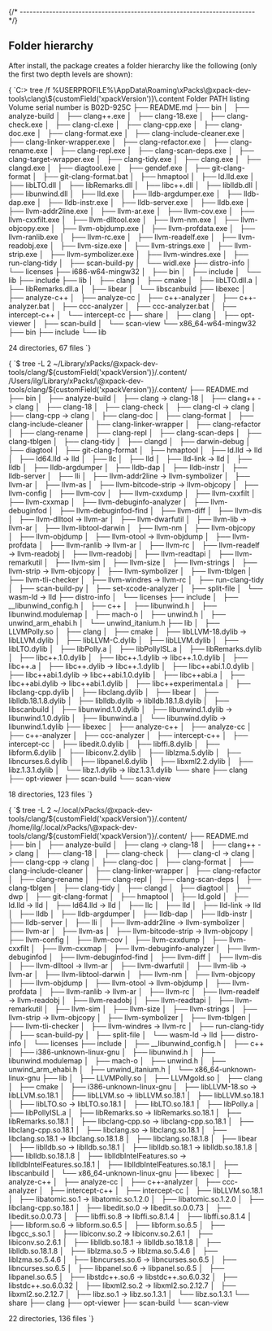 


{/* ------------------------------------------------------------------------ */}

## Folder hierarchy

After install, the package creates a folder hierarchy like the following
(only the first two depth levels are shown):

<Tabs groupId="operating-systems">

<TabItem value="windows" label="Windows" default>

<CodeBlock language="console"> {
`C:\> tree /f %USERPROFILE%\\AppData\\Roaming\\xPacks\\@xpack-dev-tools\\clang\\${customField('xpackVersion')}\\.content
Folder PATH listing
Volume serial number is B02D-925C
├── README.md
├── bin
│   ├── analyze-build
│   ├── clang++.exe
│   ├── clang-18.exe
│   ├── clang-check.exe
│   ├── clang-cl.exe
│   ├── clang-cpp.exe
│   ├── clang-doc.exe
│   ├── clang-format.exe
│   ├── clang-include-cleaner.exe
│   ├── clang-linker-wrapper.exe
│   ├── clang-refactor.exe
│   ├── clang-rename.exe
│   ├── clang-repl.exe
│   ├── clang-scan-deps.exe
│   ├── clang-target-wrapper.exe
│   ├── clang-tidy.exe
│   ├── clang.exe
│   ├── clangd.exe
│   ├── diagtool.exe
│   ├── gendef.exe
│   ├── git-clang-format
│   ├── git-clang-format.bat
│   ├── hmaptool
│   ├── ld.lld.exe
│   ├── libLTO.dll
│   ├── libRemarks.dll
│   ├── libc++.dll
│   ├── liblldb.dll
│   ├── libunwind.dll
│   ├── lld.exe
│   ├── lldb-argdumper.exe
│   ├── lldb-dap.exe
│   ├── lldb-instr.exe
│   ├── lldb-server.exe
│   ├── lldb.exe
│   ├── llvm-addr2line.exe
│   ├── llvm-ar.exe
│   ├── llvm-cov.exe
│   ├── llvm-cxxfilt.exe
│   ├── llvm-dlltool.exe
│   ├── llvm-nm.exe
│   ├── llvm-objcopy.exe
│   ├── llvm-objdump.exe
│   ├── llvm-profdata.exe
│   ├── llvm-ranlib.exe
│   ├── llvm-rc.exe
│   ├── llvm-readelf.exe
│   ├── llvm-readobj.exe
│   ├── llvm-size.exe
│   ├── llvm-strings.exe
│   ├── llvm-strip.exe
│   ├── llvm-symbolizer.exe
│   ├── llvm-windres.exe
│   ├── run-clang-tidy
│   ├── scan-build-py
│   └── widl.exe
├── distro-info
│   └── licenses
├── i686-w64-mingw32
│   ├── bin
│   ├── include
│   └── lib
├── include
├── lib
│   ├── clang
│   ├── cmake
│   ├── libLTO.dll.a
│   ├── libRemarks.dll.a
│   ├── libear
│   └── libscanbuild
├── libexec
│   ├── analyze-c++
│   ├── analyze-cc
│   ├── c++-analyzer
│   ├── c++-analyzer.bat
│   ├── ccc-analyzer
│   ├── ccc-analyzer.bat
│   ├── intercept-c++
│   └── intercept-cc
├── share
│   ├── clang
│   ├── opt-viewer
│   ├── scan-build
│   └── scan-view
└── x86_64-w64-mingw32
    ├── bin
    ├── include
    └── lib

24 directories, 67 files
`} </CodeBlock>

</TabItem>

<TabItem value="macos" label="macOS">

<CodeBlock language="console"> {
`$ tree -L 2 ~/Library/xPacks/\@xpack-dev-tools/clang/${customField('xpackVersion')}/.content/
/Users/ilg/Library/xPacks/\@xpack-dev-tools/clang/${customField('xpackVersion')}/.content/
├── README.md
├── bin
│   ├── analyze-build
│   ├── clang -> clang-18
│   ├── clang++ -> clang
│   ├── clang-18
│   ├── clang-check
│   ├── clang-cl -> clang
│   ├── clang-cpp -> clang
│   ├── clang-doc
│   ├── clang-format
│   ├── clang-include-cleaner
│   ├── clang-linker-wrapper
│   ├── clang-refactor
│   ├── clang-rename
│   ├── clang-repl
│   ├── clang-scan-deps
│   ├── clang-tblgen
│   ├── clang-tidy
│   ├── clangd
│   ├── darwin-debug
│   ├── diagtool
│   ├── git-clang-format
│   ├── hmaptool
│   ├── ld.lld -> lld
│   ├── ld64.lld -> lld
│   ├── llc
│   ├── lld
│   ├── lld-link -> lld
│   ├── lldb
│   ├── lldb-argdumper
│   ├── lldb-dap
│   ├── lldb-instr
│   ├── lldb-server
│   ├── lli
│   ├── llvm-addr2line -> llvm-symbolizer
│   ├── llvm-ar
│   ├── llvm-as
│   ├── llvm-bitcode-strip -> llvm-objcopy
│   ├── llvm-config
│   ├── llvm-cov
│   ├── llvm-cxxdump
│   ├── llvm-cxxfilt
│   ├── llvm-cxxmap
│   ├── llvm-debuginfo-analyzer
│   ├── llvm-debuginfod
│   ├── llvm-debuginfod-find
│   ├── llvm-diff
│   ├── llvm-dis
│   ├── llvm-dlltool -> llvm-ar
│   ├── llvm-dwarfutil
│   ├── llvm-lib -> llvm-ar
│   ├── llvm-libtool-darwin
│   ├── llvm-nm
│   ├── llvm-objcopy
│   ├── llvm-objdump
│   ├── llvm-otool -> llvm-objdump
│   ├── llvm-profdata
│   ├── llvm-ranlib -> llvm-ar
│   ├── llvm-rc
│   ├── llvm-readelf -> llvm-readobj
│   ├── llvm-readobj
│   ├── llvm-readtapi
│   ├── llvm-remarkutil
│   ├── llvm-sim
│   ├── llvm-size
│   ├── llvm-strings
│   ├── llvm-strip -> llvm-objcopy
│   ├── llvm-symbolizer
│   ├── llvm-tblgen
│   ├── llvm-tli-checker
│   ├── llvm-windres -> llvm-rc
│   ├── run-clang-tidy
│   ├── scan-build-py
│   ├── set-xcode-analyzer
│   ├── split-file
│   └── wasm-ld -> lld
├── distro-info
│   └── licenses
├── include
│   ├── __libunwind_config.h
│   ├── c++
│   ├── libunwind.h
│   ├── libunwind.modulemap
│   ├── mach-o
│   ├── unwind.h
│   ├── unwind_arm_ehabi.h
│   └── unwind_itanium.h
├── lib
│   ├── LLVMPolly.so
│   ├── clang
│   ├── cmake
│   ├── libLLVM-18.dylib -> libLLVM.dylib
│   ├── libLLVM-C.dylib
│   ├── libLLVM.dylib
│   ├── libLTO.dylib
│   ├── libPolly.a
│   ├── libPollyISL.a
│   ├── libRemarks.dylib
│   ├── libc++.1.0.dylib
│   ├── libc++.1.dylib -> libc++.1.0.dylib
│   ├── libc++.a
│   ├── libc++.dylib -> libc++.1.dylib
│   ├── libc++abi.1.0.dylib
│   ├── libc++abi.1.dylib -> libc++abi.1.0.dylib
│   ├── libc++abi.a
│   ├── libc++abi.dylib -> libc++abi.1.dylib
│   ├── libc++experimental.a
│   ├── libclang-cpp.dylib
│   ├── libclang.dylib
│   ├── libear
│   ├── liblldb.18.1.8.dylib
│   ├── liblldb.dylib -> liblldb.18.1.8.dylib
│   ├── libscanbuild
│   ├── libunwind.1.0.dylib
│   ├── libunwind.1.dylib -> libunwind.1.0.dylib
│   ├── libunwind.a
│   └── libunwind.dylib -> libunwind.1.dylib
├── libexec
│   ├── analyze-c++
│   ├── analyze-cc
│   ├── c++-analyzer
│   ├── ccc-analyzer
│   ├── intercept-c++
│   ├── intercept-cc
│   ├── libedit.0.dylib
│   ├── libffi.8.dylib
│   ├── libform.6.dylib
│   ├── libiconv.2.dylib
│   ├── liblzma.5.dylib
│   ├── libncurses.6.dylib
│   ├── libpanel.6.dylib
│   ├── libxml2.2.dylib
│   ├── libz.1.3.1.dylib
│   └── libz.1.dylib -> libz.1.3.1.dylib
└── share
    ├── clang
    ├── opt-viewer
    ├── scan-build
    └── scan-view

18 directories, 123 files
`} </CodeBlock>

</TabItem>

<TabItem value="linux" label="GNU/Linux">

<CodeBlock language="console"> {
`$ tree -L 2 ~/.local/xPacks/\@xpack-dev-tools/clang/${customField('xpackVersion')}/.content/
/home/ilg/.local/xPacks/\@xpack-dev-tools/clang/${customField('xpackVersion')}/.content/
├── README.md
├── bin
│   ├── analyze-build
│   ├── clang -> clang-18
│   ├── clang++ -> clang
│   ├── clang-18
│   ├── clang-check
│   ├── clang-cl -> clang
│   ├── clang-cpp -> clang
│   ├── clang-doc
│   ├── clang-format
│   ├── clang-include-cleaner
│   ├── clang-linker-wrapper
│   ├── clang-refactor
│   ├── clang-rename
│   ├── clang-repl
│   ├── clang-scan-deps
│   ├── clang-tblgen
│   ├── clang-tidy
│   ├── clangd
│   ├── diagtool
│   ├── dwp
│   ├── git-clang-format
│   ├── hmaptool
│   ├── ld.gold
│   ├── ld.lld -> lld
│   ├── ld64.lld -> lld
│   ├── llc
│   ├── lld
│   ├── lld-link -> lld
│   ├── lldb
│   ├── lldb-argdumper
│   ├── lldb-dap
│   ├── lldb-instr
│   ├── lldb-server
│   ├── lli
│   ├── llvm-addr2line -> llvm-symbolizer
│   ├── llvm-ar
│   ├── llvm-as
│   ├── llvm-bitcode-strip -> llvm-objcopy
│   ├── llvm-config
│   ├── llvm-cov
│   ├── llvm-cxxdump
│   ├── llvm-cxxfilt
│   ├── llvm-cxxmap
│   ├── llvm-debuginfo-analyzer
│   ├── llvm-debuginfod
│   ├── llvm-debuginfod-find
│   ├── llvm-diff
│   ├── llvm-dis
│   ├── llvm-dlltool -> llvm-ar
│   ├── llvm-dwarfutil
│   ├── llvm-lib -> llvm-ar
│   ├── llvm-libtool-darwin
│   ├── llvm-nm
│   ├── llvm-objcopy
│   ├── llvm-objdump
│   ├── llvm-otool -> llvm-objdump
│   ├── llvm-profdata
│   ├── llvm-ranlib -> llvm-ar
│   ├── llvm-rc
│   ├── llvm-readelf -> llvm-readobj
│   ├── llvm-readobj
│   ├── llvm-readtapi
│   ├── llvm-remarkutil
│   ├── llvm-sim
│   ├── llvm-size
│   ├── llvm-strings
│   ├── llvm-strip -> llvm-objcopy
│   ├── llvm-symbolizer
│   ├── llvm-tblgen
│   ├── llvm-tli-checker
│   ├── llvm-windres -> llvm-rc
│   ├── run-clang-tidy
│   ├── scan-build-py
│   ├── split-file
│   └── wasm-ld -> lld
├── distro-info
│   └── licenses
├── include
│   ├── __libunwind_config.h
│   ├── c++
│   ├── i386-unknown-linux-gnu
│   ├── libunwind.h
│   ├── libunwind.modulemap
│   ├── mach-o
│   ├── unwind.h
│   ├── unwind_arm_ehabi.h
│   ├── unwind_itanium.h
│   └── x86_64-unknown-linux-gnu
├── lib
│   ├── LLVMPolly.so
│   ├── LLVMgold.so
│   ├── clang
│   ├── cmake
│   ├── i386-unknown-linux-gnu
│   ├── libLLVM-18.so -> libLLVM.so.18.1
│   ├── libLLVM.so -> libLLVM.so.18.1
│   ├── libLLVM.so.18.1
│   ├── libLTO.so -> libLTO.so.18.1
│   ├── libLTO.so.18.1
│   ├── libPolly.a
│   ├── libPollyISL.a
│   ├── libRemarks.so -> libRemarks.so.18.1
│   ├── libRemarks.so.18.1
│   ├── libclang-cpp.so -> libclang-cpp.so.18.1
│   ├── libclang-cpp.so.18.1
│   ├── libclang.so -> libclang.so.18.1
│   ├── libclang.so.18.1 -> libclang.so.18.1.8
│   ├── libclang.so.18.1.8
│   ├── libear
│   ├── liblldb.so -> liblldb.so.18.1
│   ├── liblldb.so.18.1 -> liblldb.so.18.1.8
│   ├── liblldb.so.18.1.8
│   ├── liblldbIntelFeatures.so -> liblldbIntelFeatures.so.18.1
│   ├── liblldbIntelFeatures.so.18.1
│   ├── libscanbuild
│   └── x86_64-unknown-linux-gnu
├── libexec
│   ├── analyze-c++
│   ├── analyze-cc
│   ├── c++-analyzer
│   ├── ccc-analyzer
│   ├── intercept-c++
│   ├── intercept-cc
│   ├── libLLVM.so.18.1
│   ├── libatomic.so.1 -> libatomic.so.1.2.0
│   ├── libatomic.so.1.2.0
│   ├── libclang-cpp.so.18.1
│   ├── libedit.so.0 -> libedit.so.0.0.73
│   ├── libedit.so.0.0.73
│   ├── libffi.so.8 -> libffi.so.8.1.4
│   ├── libffi.so.8.1.4
│   ├── libform.so.6 -> libform.so.6.5
│   ├── libform.so.6.5
│   ├── libgcc_s.so.1
│   ├── libiconv.so.2 -> libiconv.so.2.6.1
│   ├── libiconv.so.2.6.1
│   ├── liblldb.so.18.1 -> liblldb.so.18.1.8
│   ├── liblldb.so.18.1.8
│   ├── liblzma.so.5 -> liblzma.so.5.4.6
│   ├── liblzma.so.5.4.6
│   ├── libncurses.so.6 -> libncurses.so.6.5
│   ├── libncurses.so.6.5
│   ├── libpanel.so.6 -> libpanel.so.6.5
│   ├── libpanel.so.6.5
│   ├── libstdc++.so.6 -> libstdc++.so.6.0.32
│   ├── libstdc++.so.6.0.32
│   ├── libxml2.so.2 -> libxml2.so.2.12.7
│   ├── libxml2.so.2.12.7
│   ├── libz.so.1 -> libz.so.1.3.1
│   └── libz.so.1.3.1
└── share
    ├── clang
    ├── opt-viewer
    ├── scan-build
    └── scan-view

22 directories, 136 files
`} </CodeBlock>

</TabItem>

</Tabs>

